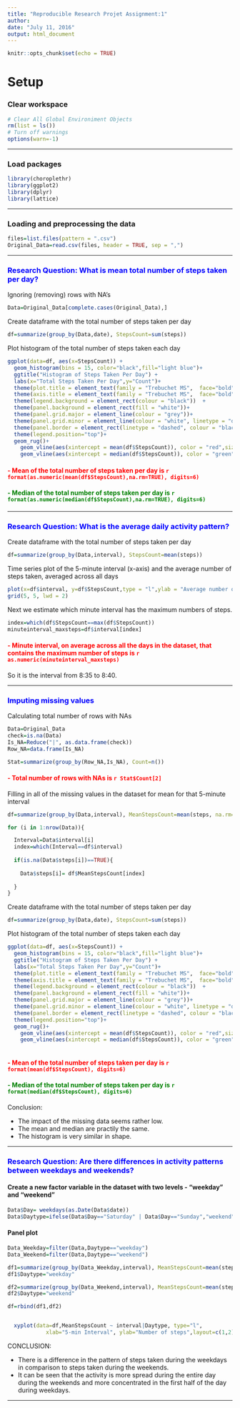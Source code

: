---
title: "Reproducible Research Projet Assignment:1"
author: 
date: "July 11, 2016"
output: html_document
---

```{r setup, include=FALSE}
knitr::opts_chunk$set(echo = TRUE)
```

# Setup

### Clear workspace

```{r}
# Clear All Global Environiment Objects
rm(list = ls())
# Turn off warnings
options(warn=-1)
```

* * *

### Load packages

```{r load-packages, message = FALSE}
library(choroplethr)
library(ggplot2)
library(dplyr)
library(lattice)
```

* * *

### Loading and preprocessing the data
```{r}
files=list.files(pattern = ".csv")
Original_Data=read.csv(files, header = TRUE, sep = ",")
```

* * *

### **<span style="color:blue">Research Question: What is mean total number of steps taken per day?**

Ignoring (removing) rows with NA's
```{r}
Data=Original_Data[complete.cases(Original_Data),]
```

Create dataframe with the total number of steps taken per day
```{r}
df=summarize(group_by(Data,date), StepsCount=sum(steps))
```


Plot histogram of the total number of steps taken each day
```{r}
ggplot(data=df, aes(x=StepsCount)) +
  geom_histogram(bins = 15, color="black",fill="light blue")+
  ggtitle("Histogram of Steps Taken Per Day") +
  labs(x="Total Steps Taken Per Day",y="Count")+
  theme(plot.title = element_text(family = "Trebuchet MS",  face="bold", size=12)) +
  theme(axis.title = element_text(family = "Trebuchet MS",  face="bold", size=12)) +
  theme(legend.background = element_rect(colour = "black"))  +
  theme(panel.background = element_rect(fill = "white"))+
  theme(panel.grid.major = element_line(colour = "grey"))+
  theme(panel.grid.minor = element_line(colour = "white", linetype = "dotted"))+
  theme(panel.border = element_rect(linetype = "dashed", colour = "black", fill=NA))+
  theme(legend.position="top")+ 
  geom_rug()+
    geom_vline(aes(xintercept = mean(df$StepsCount)), color = "red",size=1)+
    geom_vline(aes(xintercept = median(df$StepsCount)), color = "green",size=1,linetype=3)
```

#### **<span style="color:red">- Mean of the total number of steps taken per day is `r format(as.numeric(mean(df$StepsCount),na.rm=TRUE), digits=6)`**

#### **<span style="color:green">- Median of the total number of steps taken per day is `r format(as.numeric(median(df$StepsCount),na.rm=TRUE), digits=6)`**

* * *

### **<span style="color:blue">Research Question: What is the average daily activity pattern?**

Create dataframe with the total number of steps taken per day
```{r}
df=summarize(group_by(Data,interval), StepsCount=mean(steps))
```

Time series plot of the 5-minute interval (x-axis) and the average number of steps taken, averaged across all days

```{r}
plot(x=df$interval, y=df$StepsCount,type = "l",ylab = "Average number of steps taken",xlab ="5-minute interval" ,col="red", lwd = 2)
grid(5, 5, lwd = 2) 
```

Next we estimate which minute interval has the  maximum numbers of steps.

```{r}

index=which(df$StepsCount==max(df$StepsCount))
minuteinterval_maxsteps=df$interval[index]

```

#### **<span style="color:red">- Minute interval, on average across all the days in the dataset, that contains the maximum number of steps is `r as.numeric(minuteinterval_maxsteps)`**

So it is the interval from 8:35 to 8:40.

* * *

### **<span style="color:blue">Imputing missing values**


Calculating total number of rows with NAs
```{r}
Data=Original_Data
check=is.na(Data)
Is_NA=Reduce("|", as.data.frame(check))
Row_NA=data.frame(Is_NA)

Stat=summarize(group_by(Row_NA,Is_NA), Count=n())

```

#### **<span style="color:red">- Total number of rows with NAs is `r Stat$Count[2]`**


Filling in all of the missing values in the dataset for mean for that 5-minute interval

```{r}
df=summarize(group_by(Data,interval), MeanStepsCount=mean(steps, na.rm=TRUE))

for (i in 1:nrow(Data)){

  Interval=Data$interval[i]
  index=which(Interval==df$interval)
  
  if(is.na(Data$steps[i])==TRUE){
    
    Data$steps[i]= df$MeanStepsCount[index]
    
  }
}

```

Create dataframe with the total number of steps taken per day
```{r}
df=summarize(group_by(Data,date), StepsCount=sum(steps))
```


Plot histogram of the total number of steps taken each day
```{r}
ggplot(data=df, aes(x=StepsCount)) +
  geom_histogram(bins = 15, color="black",fill="light blue")+
  ggtitle("Histogram of Steps Taken Per Day") +
  labs(x="Total Steps Taken Per Day",y="Count")+
  theme(plot.title = element_text(family = "Trebuchet MS",  face="bold", size=12)) +
  theme(axis.title = element_text(family = "Trebuchet MS",  face="bold", size=12)) +
  theme(legend.background = element_rect(colour = "black"))  +
  theme(panel.background = element_rect(fill = "white"))+
  theme(panel.grid.major = element_line(colour = "grey"))+
  theme(panel.grid.minor = element_line(colour = "white", linetype = "dotted"))+
  theme(panel.border = element_rect(linetype = "dashed", colour = "black", fill=NA))+
  theme(legend.position="top")+ 
  geom_rug()+
    geom_vline(aes(xintercept = mean(df$StepsCount)), color = "red",size=1)+
    geom_vline(aes(xintercept = median(df$StepsCount)), color = "green",size=1,linetype=3)
  
```

#### **<span style="color:red">- Mean of the total number of steps taken per day is `r format(mean(df$StepsCount), digits=6)`**

#### **<span style="color:green">- Median of the total number of steps taken per day is `r format(median(df$StepsCount), digits=6)`**


Conclusion: 

- The impact of the missing data seems rather low.
- The mean and median are practily the same.
- The histogram is very similar in shape.

* * *

### **<span style="color:blue">Research Question: Are there differences in activity patterns between weekdays and weekends?**

#### Create a new factor variable in the dataset with two levels - "weekday" and "weekend"

```{r}
Data$Day= weekdays(as.Date(Data$date))
Data$Daytype=ifelse(Data$Day=="Saturday" | Data$Day=="Sunday","weekend","weekday")
```

#### Panel plot

```{r}

Data_Weekday=filter(Data,Daytype=="weekday")
Data_Weekend=filter(Data,Daytype=="weekend")

df1=summarize(group_by(Data_Weekday,interval), MeanStepsCount=mean(steps))
df1$Daytype="weekday"

df2=summarize(group_by(Data_Weekend,interval), MeanStepsCount=mean(steps))
df2$Daytype="weekend"

df=rbind(df1,df2)


  xyplot(data=df,MeanStepsCount ~ interval|Daytype, type="l", 
            xlab="5-min Interval", ylab="Number of steps",layout=c(1,2))
```

CONCLUSION: 

- There is a difference in the pattern of steps taken during the weekdays in comparison to steps taken during the weekends. 
- It can be seen that the activity is more spread during the entire day during the weekends and  more concentrated in the first half of the day during weekdays.

* * *
